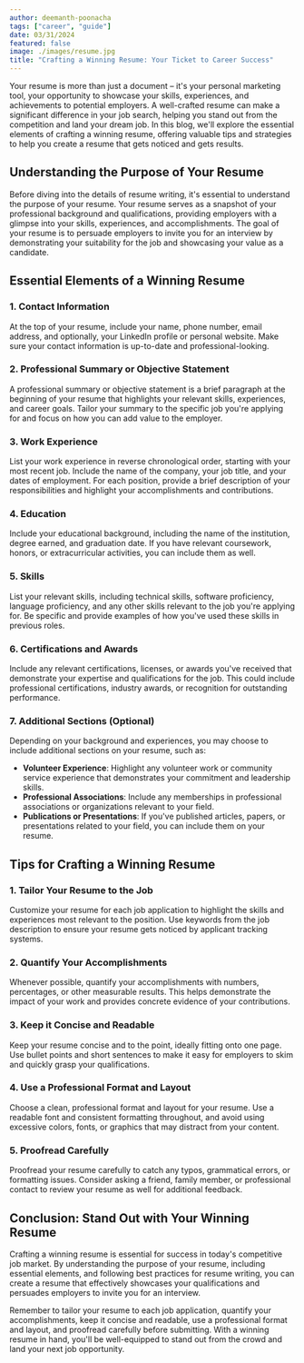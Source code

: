 ```yaml
---
author: deemanth-poonacha
tags: ["career", "guide"]
date: 03/31/2024
featured: false
image: ./images/resume.jpg
title: "Crafting a Winning Resume: Your Ticket to Career Success"
---
```


Your resume is more than just a document – it's your personal marketing tool, your opportunity to showcase your skills, experiences, and achievements to potential employers. A well-crafted resume can make a significant difference in your job search, helping you stand out from the competition and land your dream job. In this blog, we'll explore the essential elements of crafting a winning resume, offering valuable tips and strategies to help you create a resume that gets noticed and gets results.

## Understanding the Purpose of Your Resume

Before diving into the details of resume writing, it's essential to understand the purpose of your resume. Your resume serves as a snapshot of your professional background and qualifications, providing employers with a glimpse into your skills, experiences, and accomplishments. The goal of your resume is to persuade employers to invite you for an interview by demonstrating your suitability for the job and showcasing your value as a candidate.

## Essential Elements of a Winning Resume

### 1. Contact Information

At the top of your resume, include your name, phone number, email address, and optionally, your LinkedIn profile or personal website. Make sure your contact information is up-to-date and professional-looking.

### 2. Professional Summary or Objective Statement

A professional summary or objective statement is a brief paragraph at the beginning of your resume that highlights your relevant skills, experiences, and career goals. Tailor your summary to the specific job you're applying for and focus on how you can add value to the employer.

### 3. Work Experience

List your work experience in reverse chronological order, starting with your most recent job. Include the name of the company, your job title, and your dates of employment. For each position, provide a brief description of your responsibilities and highlight your accomplishments and contributions.

### 4. Education

Include your educational background, including the name of the institution, degree earned, and graduation date. If you have relevant coursework, honors, or extracurricular activities, you can include them as well.

### 5. Skills

List your relevant skills, including technical skills, software proficiency, language proficiency, and any other skills relevant to the job you're applying for. Be specific and provide examples of how you've used these skills in previous roles.

### 6. Certifications and Awards

Include any relevant certifications, licenses, or awards you've received that demonstrate your expertise and qualifications for the job. This could include professional certifications, industry awards, or recognition for outstanding performance.

### 7. Additional Sections (Optional)

Depending on your background and experiences, you may choose to include additional sections on your resume, such as:

- **Volunteer Experience**: Highlight any volunteer work or community service experience that demonstrates your commitment and leadership skills.
- **Professional Associations**: Include any memberships in professional associations or organizations relevant to your field.
- **Publications or Presentations**: If you've published articles, papers, or presentations related to your field, you can include them on your resume.

## Tips for Crafting a Winning Resume

### 1. Tailor Your Resume to the Job

Customize your resume for each job application to highlight the skills and experiences most relevant to the position. Use keywords from the job description to ensure your resume gets noticed by applicant tracking systems.

### 2. Quantify Your Accomplishments

Whenever possible, quantify your accomplishments with numbers, percentages, or other measurable results. This helps demonstrate the impact of your work and provides concrete evidence of your contributions.

### 3. Keep it Concise and Readable

Keep your resume concise and to the point, ideally fitting onto one page. Use bullet points and short sentences to make it easy for employers to skim and quickly grasp your qualifications.

### 4. Use a Professional Format and Layout

Choose a clean, professional format and layout for your resume. Use a readable font and consistent formatting throughout, and avoid using excessive colors, fonts, or graphics that may distract from your content.

### 5. Proofread Carefully

Proofread your resume carefully to catch any typos, grammatical errors, or formatting issues. Consider asking a friend, family member, or professional contact to review your resume as well for additional feedback.

## Conclusion: Stand Out with Your Winning Resume

Crafting a winning resume is essential for success in today's competitive job market. By understanding the purpose of your resume, including essential elements, and following best practices for resume writing, you can create a resume that effectively showcases your qualifications and persuades employers to invite you for an interview.

Remember to tailor your resume to each job application, quantify your accomplishments, keep it concise and readable, use a professional format and layout, and proofread carefully before submitting. With a winning resume in hand, you'll be well-equipped to stand out from the crowd and land your next job opportunity.

